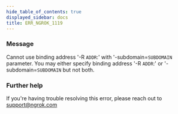 ```yaml
---
hide_table_of_contents: true
displayed_sidebar: docs
title: ERR_NGROK_1119
---
```


### Message

Cannot use binding address '-R `ADDR`:' with '-subdomain=`SUBDOMAIN` parameter.
You may either specify binding address '-R `ADDR`:' or '-subdomain=`SUBDOMAIN` but not both.

### Further help

If you're having trouble resolving this error, please reach out to [support@ngrok.com](mailto:support@ngrok.com?subject=Help%20with%20ERR_NGROK_1119)
